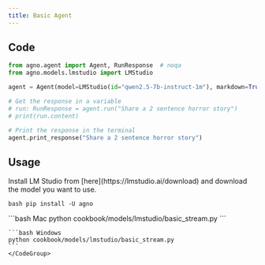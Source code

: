 ```yaml
---
title: Basic Agent
---
```


## Code

```python cookbook/models/lmstudio/basic.py
from agno.agent import Agent, RunResponse  # noqa
from agno.models.lmstudio import LMStudio

agent = Agent(model=LMStudio(id="qwen2.5-7b-instruct-1m"), markdown=True)

# Get the response in a variable
# run: RunResponse = agent.run("Share a 2 sentence horror story")
# print(run.content)

# Print the response in the terminal
agent.print_response("Share a 2 sentence horror story")
```

## Usage

<Steps>
  <Snippet file="create-venv-step.mdx" />

<Step title="Install LM Studio">
  Install LM Studio from [here](https://lmstudio.ai/download) and download the
  model you want to use.
</Step>

<Step title="Install libraries">```bash pip install -U agno ```</Step>

  <Step title="Run Agent">
    <CodeGroup>
    ```bash Mac
    python cookbook/models/lmstudio/basic_stream.py
    ```

    ```bash Windows
    python cookbook/models/lmstudio/basic_stream.py
    ```
    </CodeGroup>

  </Step>
</Steps>
